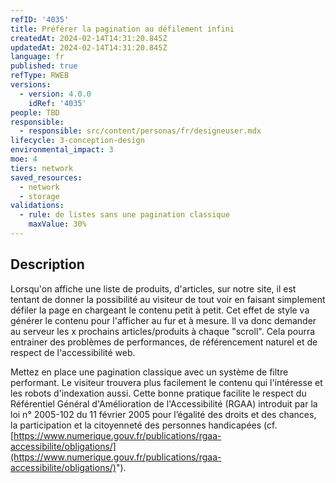 ```yaml
---
refID: '4035'
title: Préférer la pagination au défilement infini
createdAt: 2024-02-14T14:31:20.845Z
updatedAt: 2024-02-14T14:31:20.845Z
language: fr
published: true
refType: RWEB
versions:
  - version: 4.0.0
    idRef: '4035'
people: TBD
responsible:
  - responsible: src/content/personas/fr/designeuser.mdx
lifecycle: 3-conception-design
environmental_impact: 3
moe: 4
tiers: network
saved_resources:
  - network
  - storage
validations:
  - rule: de listes sans une pagination classique
    maxValue: 30%
---
```


## Description

Lorsqu'on affiche une liste de produits, d'articles, sur notre site, il est tentant de donner la possibilité au visiteur de tout voir en faisant simplement défiler la page en chargeant le contenu petit à petit.
Cet effet de style va générer le contenu pour l'afficher au fur et à mesure. Il va donc demander au serveur les x prochains articles/produits à chaque "scroll". Cela pourra entrainer des problèmes de performances, de référencement naturel et de respect de l'accessibilité web.

Mettez en place une pagination classique avec un système de filtre performant. Le visiteur trouvera plus facilement le contenu qui l'intéresse et les robots d'indexation aussi.
Cette bonne pratique facilite le respect du Référentiel Général d'Amélioration de l'Accessibilité (RGAA) introduit par la loi n° 2005-102 du 11 février 2005 pour l’égalité des droits et des chances, la participation et la citoyenneté des personnes handicapées  (cf. [https://www.numerique.gouv.fr/publications/rgaa-accessibilite/obligations/](https://www.numerique.gouv.fr/publications/rgaa-accessibilite/obligations/)").
